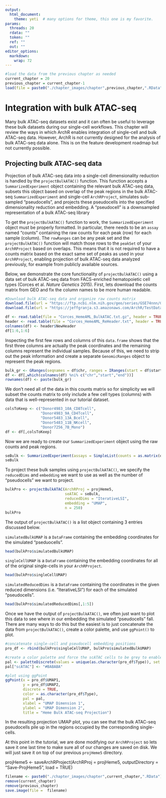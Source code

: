 ```yaml
---
output:
  html_document:
    theme: yeti  # many options for theme, this one is my favorite.
params:
  threads: 20
  rdata: ""
  token: ""
  ref: ""
  out: ""
editor_options: 
  markdown: 
    wrap: 72
---
```


```r
#load the data from the previous chapter as needed
current_chapter = 20
previous_chapter = current_chapter-1
load(file = paste0("./chapter_images/chapter",previous_chapter,".RData"))
```

# Integration with bulk ATAC-seq

Many bulk ATAC-seq datasets exist and it can often be useful to leverage these bulk datasets during our single-cell workflows. This chapter will review the ways in which ArchR enables integration of single-cell and bulk ATAC-seq data. However, ArchR is not currently designed for the analysis of bulk ATAC-seq data alone. This is on the feature development roadmap but not currently possible.

## Projecting bulk ATAC-seq data

Projection of bulk ATAC-seq data into a single-cell dimensionality reduction is handled by the `projectBulkATAC()` function. This function accepts a `SummarizedExperiment` object containing the relevant bulk ATAC-seq data, subsets this object based on overlap of the peak regions in the bulk ATAC-seq `SummarizedExperiment` and single-cell `ArchRProject`, simulates sub-sampled "pseudocells", and projects these pseudocells into the specified dimensionality reduction and embedding. A "pseudocell" is a downsampled representation of a bulk ATAC-seq library

To get the `projectBulkATAC()` function to work, the `SummarizedExperiment` object must be properly formatted. In particular, there needs to be an `assay` named "counts" containing the raw counts for each peak (row) for each sample (column). The `rowRanges` can be any peak set and the `projectBulkATAC()` function will match those rows to the `peakSet` of your `ArchRProject` based on overlaps. This means that it is not required to have a counts matrix based on the exact same set of peaks as used in your `ArchRProject`, enabling projection of bulk ATAC-seq data analyzed previously, for example from publicly available sources.

Below, we demonstrate the core functionality of `projectBulkATAC()` using a data set of bulk ATAC-seq data from FACS-enriched hematopoietic cell types (Corces et al. _Nature Genetics_ 2015). First, lets download the counts matrix from GEO and fix the column names to be more human readable.

```r
#Download bulk ATAC-seq data and organize raw counts matrix
download.file(url = "https://ftp.ncbi.nlm.nih.gov/geo/series/GSE74nnn/GSE74912/suppl/GSE74912_ATACseq_All_Counts.txt.gz", destfile = "Corces_HemeAML_BulkATAC.txt.gz")
download.file(url = "https://jeffgranja.s3.amazonaws.com/ArchR/TestData/Corces_HemeAML_ReHeader.txt", destfile = "Corces_HemeAML_ReHeader.txt")

df <- read.table(file = "Corces_HemeAML_BulkATAC.txt.gz", header = TRUE, sep = '\t', stringsAsFactors = FALSE)
header <- read.table(file = "Corces_HemeAML_ReHeader.txt", header = TRUE, sep = '\t', stringsAsFactors = FALSE)
colnames(df) <- header$NewHeader
df[1:6,1:6]
```

Inspecting the first few rows and columns of this `data.frame` shows that the first three columns are actually the peak coordinates and the remaining columns represent the individual samples. Because of this, we need to strip out the peak information and create a separate `GenomicRanges` object to represent the peak regions.

```r
bulk_gr <- GRanges(seqnames = df$chr, ranges = IRanges(start = df$start+1, end = df$end))
df <- df[,which(colnames(df) %ni% c("chr","start","end"))]
rownames(df) <- paste(bulk_gr)
```

We don't need all of the data in this counts matrix so for simplicity we will subset the counts matrix to only include a few cell types (columns) with data that is well-represented in our tutorial dataset.

```r
colsToKeep <- c("Donor4983_10A_CD8Tcell",
                "Donor4983_9A_CD4Tcell",
                "Donor5483_13A_Bcell",
                "Donor5483_11B_NKcell",
                "Donor7256_7B_Mono")
df <- df[,colsToKeep]
```

Now we are ready to create our `SummarizedExperiment` object using the raw counts and peak regions.

```r
seBulk <- SummarizedExperiment(assays = SimpleList(counts = as.matrix(df)), rowRanges = bulk_gr)
seBulk
```

To project these bulk samples using `projectBulkATAC()`, we specify the `reducedDims` and `embedding` we want to use as well as the number of "pseudocells" we want to project.

```r
bulkPro <- projectBulkATAC(ArchRProj = projHeme5,
                           seATAC = seBulk,
                           reducedDims = "IterativeLSI",
                           embedding = "UMAP",
                           n = 250)
bulkPro
```

The output of `projectBulkATAC()` is a list object containing 3 entries discussed below.

`simulatedBulkUMAP` is a `DataFrame` containing the embedding coordinates for the simulated "pseduocells".

```r
head(bulkPro$simulatedBulkUMAP)
```

`singleCellUMAP` is a `DataFrame` containing the embedding coordinates for all of the original single-cells in your `ArchRProject`.

```r
head(bulkPro$singleCellUMAP)
```

`simulatedReducedDims` is a `DataFrame` containing the coordinates in the given reduced dimensions (i.e. "IterativeLSI") for each of the simulated "pseudocells".

```r
head(bulkPro$simulatedReducedDims[,1:5])
```

Once we have the output of `projectBulkATAC()`, we often just want to plot this data to see where in our embedding the simulated "pseudocells" fall. There are many ways to do this but the easiest is to just concatenate the data from `projectBulkATAC()`, create a color palette, and use `ggPoint()` to plot.

```r
#concatenate single-cell and pseudocell embedding positions
pro_df <- rbind(bulkPro$singleCellUMAP, bulkPro$simulatedBulkUMAP)

#create a color palette and force the scATAC cells to be grey to enable visualization of the project bulk ATAC data
pal <- paletteDiscrete(values = unique(as.character(pro_df$Type)), set = "stallion")
pal["scATAC"] <- "#BABABA"

#plot using ggPoint
ggPoint(x = pro_df$UMAP1,
        y = pro_df$UMAP2,
        discrete = TRUE,
        color = as.character(pro_df$Type),
        pal = pal,
        xlabel = "UMAP Dimension 1",
        ylabel = "UMAP Dimension 2",
        title = "Heme Bulk ATAC-seq Projection")
```

In the resulting projection UMAP plot, you can see that the bulk ATAC-seq pseudocells pile up in the regions occupied by the corresponding single-cells.

At this point in the tutorial, we are done modifying our `ArchRProject` so lets save it one last time to make sure all of our changes are saved on disk. We will just save it on top of our previous `projHeme5` directory.

projHeme5 <- saveArchRProject(ArchRProj = projHeme5, outputDirectory = "Save-ProjHeme5", load = TRUE)

```r
filename <- paste0("./chapter_images/chapter",current_chapter,".RData")
remove(current_chapter)
remove(previous_chapter)
save.image(file =  filename)
```

